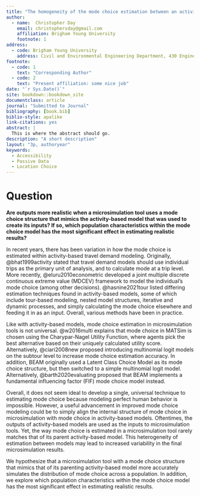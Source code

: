 ```yaml
---
title: "The homogeneity of the mode choice estimation between an activity-based model and a microsimulation tool"
author:
  - name:  Christopher Day
    email: christophersday@gmail.com
    affiliation: Brigham Young University
    footnote: 1
address:
  - code: Brigham Young University
    address: Civil and Environmental Engineering Department, 430 Engineering Building, Provo, Utah 84602
footnote:
  - code: 1
    text: "Corresponding Author"
  - code: 2
    text: "Present affiliation: some nice job"
date: "`r Sys.Date()`"
site: bookdown::bookdown_site
documentclass: article
journal: "Submitted to Journal"
bibliography: [book.bib]
biblio-style: apalike
link-citations: yes
abstract: |
  This is where the abstract should go.
description: "A short description"
layout: "3p, authoryear"
keywords:
  - Accessibility
  - Passive Data
  - Location Choice
---
```


# Question {#intro}

**Are outputs more realistic when a microsimulation tool uses a mode choice structure that mimics the activity-based model that was used to create its inputs? If so, which population characteristics within the mode choice model has the most significant effect in estimating realistic results?**

In recent years, there has been variation in how the mode choice is estimated within activity-based travel demand modeling. Originally, @bhat1999activity stated that travel demand models should use individual trips as the primary unit of analysis, and to calculate mode at a trip level.  More recently, @eluru2010econometric developed a joint multiple discrete continuous extreme value (MDCEV) framework to model the individual’s mode choice (among other decisions). @hasnine2021tour listed differing estimation techniques found in activity-based models, some of which include tour-based modeling, nested model structures, iterative and dynamic processes, and simply calculating the mode choice elsewhere and feeding it in as an input. Overall, various methods have been in practice. 

Like with activity-based models, mode choice estimation in microsimulation tools is not universal. @w2016multi explains that mode choice in MATSim is chosen using the Charypar-Nagel Utility Function, where agents pick the best alternative based on their uniquely calculated utility score. Alternatively, @ciari2008new proposed introducing multinomial logit models on the subtour level to increase mode choice estimation accuracy. In addition, BEAM originally used a Latent Class Choice Model as its mode choice structure, but then switched to a simple multinomial logit model. Alternatively, @barth2020evaluating proposed that BEAM implements a fundamental influencing factor (FIF) mode choice model instead. 

Overall, it does not seem ideal to develop a single, universal technique to estimating mode choice because modeling perfect human behavior is impossible. However, a useful advancement in improved mode choice modeling could be to simply align the internal structure of mode choice in microsimulation with mode choice in activity-based models. Oftentimes, the outputs of activity-based models are used as the inputs to microsimulation tools. Yet, the way mode choice is estimated in a microsimulation tool rarely matches that of its parent activity-based model. This heterogeneity of estimation between models may lead to increased variability in the final microsimulation results. 

We hypothesize that a microsimulation tool with a mode choice structure that mimics that of its parenting activity-based model more accurately simulates the distribution of mode choice across a population. In addition, we explore which population characteristics within the mode choice model has the most significant effect in estimating realistic results. 


